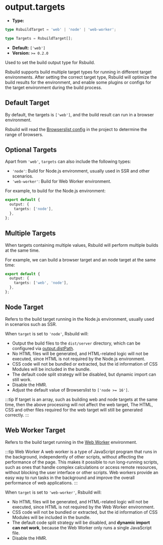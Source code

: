 # output.targets

- **Type:**

```ts
type RsbuildTarget = 'web' | 'node' | 'web-worker';

type Targets = RsbuildTarget[];
```

- **Default:** `['web']`
- **Version:** `>= 0.2.0`

Used to set the build output type for Rsbuild.

Rsbuild supports build multiple target types for running in different target environments. After setting the correct target type, Rsbuild will optimize the build results for the environment, and enable some plugins or configs for the target environment during the build process.

## Default Target

By default, the targets is `['web']`, and the build result can run in a browser environment.

Rsbuild will read the [Browserslist config](https://github.com/browserslist/browserslist) in the project to determine the range of browsers.

## Optional Targets

Apart from `'web'`, `targets` can also include the following types:

- `'node'`: Build for Node.js environment, usually used in SSR and other scenarios.
- `'web-worker'`: Build for Web Worker environment.

For example, to build for the Node.js environment:

```ts
export default {
  output: {
    targets: ['node'],
  },
};
```

## Multiple Targets

When targets containing multiple values, Rsbuild will perform multiple builds at the same time.

For example, we can build a browser target and an node target at the same time:

```ts
export default {
  output: {
    targets: ['web', 'node'],
  },
};
```

## Node Target

Refers to the build target running in the Node.js environment, usually used in scenarios such as SSR.

When `target` is set to `'node'`, Rsbuild will:

- Output the build files to the `dist/server` directory, which can be configured via [output.distPath](/config/output/dist-path).
- No HTML files will be generated, and HTML-related logic will not be executed, since HTML is not required by the Node.js environment.
- CSS code will not be bundled or extracted, but the id information of CSS Modules will be included in the bundle.
- The default code split strategy will be disabled, but dynamic import can still work.
- Disable the HMR.
- Adjust the default value of Browserslist to `['node >= 16']`.

:::tip
If target is an array, such as building web and node targets at the same time, then the above processing will not affect the web target, The HTML, CSS and other files required for the web target will still be generated correctly.
:::

## Web Worker Target

Refers to the build target running in the [Web Worker](https://developer.mozilla.org/en-US/docs/Web/API/Web_Workers_API) environment.

:::tip Web Worker
A web worker is a type of JavaScript program that runs in the background, independently of other scripts, without affecting the performance of the page. This makes it possible to run long-running scripts, such as ones that handle complex calculations or access remote resources, without blocking the user interface or other scripts. Web workers provide an easy way to run tasks in the background and improve the overall performance of web applications.
:::

When `target` is set to `'web-worker'`, Rsbuild will:

- No HTML files will be generated, and HTML-related logic will not be executed, since HTML is not required by the Web Worker environment.
- CSS code will not be bundled or extracted, but the id information of CSS Modules will be included in the bundle.
- The default code split strategy will be disabled, and **dynamic import can not work**, because the Web Worker only runs a single JavaScript file.
- Disable the HMR.

